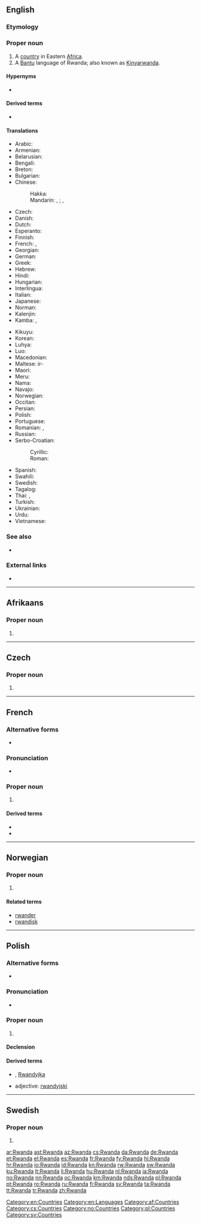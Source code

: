 {{also|rwanda}}
==English==
{{wikipedia}}

===Etymology===
{{etyl|rw|en}} {{m|rw|rwanda||domain, literally area occupied by a swarm}}

===Proper noun===
{{en-proper noun}}

# A [[country]] in Eastern [[Africa]].
# A [[Bantu]] language of Rwanda; also known as [[Kinyarwanda]].

====Hypernyms====
* {{l|en|Subsahara}}

====Derived terms====
* {{l|en|Rwandan}}

====Translations====
{{trans-top|Rwandese Republic}}
* Arabic: {{t|ar|رُوَانْدَا|f}}
* Armenian: {{t|hy|Ռուանդա}}
* Belarusian: {{t|be|Руанда|f|tr=Ruánda}}
* Bengali: {{t|bn|রুয়ান্ডা}}
* Breton: {{t|br|Rwanda}}
* Bulgarian: {{t|bg|Руанда|f|tr=Ruánda}}
* Chinese:
*: Hakka: {{t|hak|盧旺達}}
*: Mandarin: {{t|cmn|盧旺達|sc=Hani}}, {{t+|cmn|卢旺达|tr=Lúwàngdá|sc=Hani}}; {{qualifier|Taiwan}} {{t|cmn|盧安達|sc=Hani}}, {{t|cmn|卢安达|tr=Lú'āndá|sc=Hani}}
* Czech: {{t+|cs|Rwanda|f}}
* Danish: {{t+|da|Rwanda}}
* Dutch: {{t+|nl|Rwanda}}
* Esperanto: {{t|eo|Ruando}}
* Finnish: {{t+|fi|Ruanda}}
* French: {{t+|fr|Ruanda|m}}, {{t+|fr|Rwanda|m}}
* Georgian: {{t|ka|რუანდა}}
* German: {{t+|de|Ruanda|n}}
* Greek: {{t+|el|Ρουάντα|f}}
* Hebrew: {{t|he|רואנדה}}
* Hindi: {{t|hi|रवांडा|tr=ravāṇḍā}}
* Hungarian: {{t+|hu|Ruanda}}
* Interlingua: {{t|ia|Rwanda}}
* Italian: {{t+|it|Ruanda}}
* Japanese: {{t+|ja|ルワンダ|tr=Ruwanda}}
* Norman: {{t|nrf|Rwanda|m}}
* Kalenjin: {{t|kln|Rwanda}}
* Kamba: {{t|kam|Rwanda}}, {{t|kam|Rwanda}}
{{trans-mid}}
* Kikuyu: {{t|ki|Rwanda}}
* Korean: {{t+|ko|르완다|tr=Reuwanda|sc=Hang}}
* Luhya: {{t|luy|Rwanda}}
* Luo: {{t|luo|Rwanda}}
* Macedonian: {{t+|mk|Руанда|f|tr=Ruánda}}
* Maltese: ir-{{t|mt|Ruanda}}
* Maori: {{t|mi|Rāwana }}
* Meru: {{t|mer|Rwanda}}
* Nama: {{t|naq|Roandab|m}}
* Navajo: {{t|nv|Wánda Dineʼé bikéyah}}
* Norwegian: {{t+|no|Rwanda}}
* Occitan: {{t+|oc|Rwanda|m}}
* Persian: {{t|fa|رواندا}}
* Polish: {{t+|pl|Rwanda}}
* Portuguese: {{t+|pt|Ruanda}}
* Romanian: {{t|ro|Ruanda|f}}, {{t+|ro|Rwanda|f}}
* Russian: {{t+|ru|Руа́нда|f}}
* Serbo-Croatian:
*: Cyrillic: {{t|sh|Руанда|f}}
*: Roman: {{t+|sh|Ruanda|f}}
* Spanish: {{t+|es|Ruanda|f}}
* Swahili: {{t+|sw|Rwanda}}
* Swedish: {{t+|sv|Rwanda}}
* Tagalog: {{t|tl|Ruwanda}}
* Thai: {{t|th|ประเทศรวันดา|tr=bpràtêt ráwandaa}}, {{t+|th|รวันดา|tr=ráwandaa}}
* Turkish: {{t+|tr|Ruanda}}
* Ukrainian: {{t+|uk|Руанда|f|tr=Ruánda}}
* Urdu: {{t|ur|روانڈا}}
* Vietnamese: {{t|vi|Rwanda}}
{{trans-bottom}}

===See also===
* {{l|en|Appendix:Countries of the world|Countries of the world}}

===External links===
* {{ethnologue|code=kin}}

[[Category:en:Countries]]
[[Category:en:Languages]]

----

==Afrikaans==

===Proper noun===
{{head|af|proper noun}}

# {{l|en|Rwanda}}

[[Category:af:Countries]]

----

==Czech==

===Proper noun===
{{cs-proper noun|g=f}}

# {{l|en|Rwanda}}

[[Category:cs:Countries]]

----

==French==
{{wikipedia|lang=fr}}

===Alternative forms===
* {{l|fr|Ruanda}}

===Pronunciation===
* {{audio|Fr-Rwanda.ogg|Audio|lang=fr}}

===Proper noun===
{{fr-proper noun|m}}

# {{l|en|Rwanda}}

====Derived terms====
* {{l|fr|rwandais}}
* {{l|fr|Rwandais}}

----

==Norwegian==

===Proper noun===
{{head|no|proper noun}}

# {{l|en|Rwanda}}

====Related terms====
* [[rwander]]
* [[rwandisk]]

[[Category:no:Countries]]

----

==Polish==

===Alternative forms===
* {{l|pl|Ruanda}}

===Pronunciation===
* {{IPA|/ruˈanda/|lang=pl}}

===Proper noun===
{{head|pl|proper noun|g=f}}

# {{l|en|Rwanda}} {{gloss|country}}

====Declension====
{{pl-decl-noun-sing
|Rwanda
|Rwandy
|Rwandzie
|Rwandę
|Rwandą
|Rwandzie
|Rwando
}}

====Derived terms====
* {{l|pl|Rwandyjczyk|g=m}}, [[Rwandyjka]] {{g|f}}
* adjective: [[rwandyjski]]

[[Category:pl:Countries]]

----

==Swedish==

===Proper noun===
{{head|sv|proper noun}}

# {{l|en|Rwanda}}

[[Category:sv:Countries]]

[[ar:Rwanda]]
[[ast:Rwanda]]
[[az:Rwanda]]
[[cs:Rwanda]]
[[da:Rwanda]]
[[de:Rwanda]]
[[et:Rwanda]]
[[el:Rwanda]]
[[es:Rwanda]]
[[fr:Rwanda]]
[[fy:Rwanda]]
[[hi:Rwanda]]
[[hr:Rwanda]]
[[io:Rwanda]]
[[id:Rwanda]]
[[kn:Rwanda]]
[[rw:Rwanda]]
[[sw:Rwanda]]
[[ku:Rwanda]]
[[lt:Rwanda]]
[[li:Rwanda]]
[[hu:Rwanda]]
[[nl:Rwanda]]
[[ja:Rwanda]]
[[no:Rwanda]]
[[nn:Rwanda]]
[[oc:Rwanda]]
[[km:Rwanda]]
[[nds:Rwanda]]
[[pl:Rwanda]]
[[pt:Rwanda]]
[[ro:Rwanda]]
[[ru:Rwanda]]
[[fi:Rwanda]]
[[sv:Rwanda]]
[[ta:Rwanda]]
[[tt:Rwanda]]
[[tr:Rwanda]]
[[zh:Rwanda]]